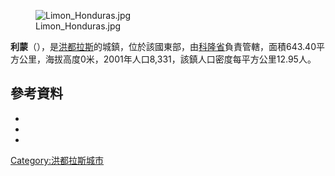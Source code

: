 [[Image:Limon_Honduras.jpg|right]]

'''利蒙'''（{{lang-es|Limón}}），是[[洪都拉斯|洪都拉斯]]的城鎮，位於該國東部，由[[科隆省_(宏都拉斯)|科隆省]]負責管轄，面積643.40平方公里，海拔高度0米，2001年人口8,331，該鎮人口密度每平方公里12.95人。

==參考資料==
*{{cite web | url = http://ccp.ucr.ac.cr/bvp/censos/honduras/2001/index.htm | title = XVI Censo Nacional de Población y V de Habitación Honduras 2001 | publisher = El Centro Centroamericano de Población (CCP) | language = es | accessdate = 2015-04-25 | archive-date = 2012-02-23 | archive-url = https://web.archive.org/web/20120223233033/http://ccp.ucr.ac.cr/bvp/censos/honduras/2001/index.htm | dead-url = yes }}
*{{cite web | url = http://www.monografias.com/trabajos52/municipios-honduras/municipios-honduras8.shtml#colon | title = Antecedentes históricos de los departamentos y municipios de Honduras: Departamento de Colón | publisher = Monografías.com | language = es | accessdate = 2015-04-25 | archive-date = 2019-11-23 | archive-url = https://web.archive.org/web/20191123002804/https://www.monografias.com/trabajos52/municipios-honduras/municipios-honduras8.shtml#colon | dead-url = no }}
*{{cite web| url = http://www.angelfire.com/ca5/mas/dpmapas/col/limon/limon.html| title = Municipio de Limón| language = es| accessdate = 2015-04-25| archive-date = 2019-12-27| archive-url = https://web.archive.org/web/20191227230042/http://www.angelfire.com/ca5/mas/dpmapas/col/limon/limon.html| dead-url = no}}

{{coord|15|52|N|085|30|W|region:HN_type:adm2nd_source:nlwiki|display=title}}

{{Honduras-geo-stub}}
[[Category:洪都拉斯城市|Category:洪都拉斯城市]]